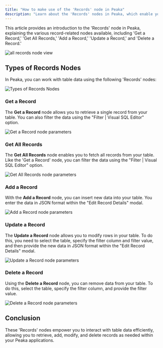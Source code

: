 ```yaml
---
title: "How to make use of the 'Records' node in Peaka"
description: "Learn about the 'Records' nodes in Peaka, which enable you to interact with table data by adding, editing, deleting, and retrieving records"
---
```


This article provides an introduction to the 'Records' node in Peaka, explaining the various record-related nodes available, including 'Get a Record,' 'Get All Records,' 'Add a Record,' 'Update a Record,' and 'Delete a Record.'

<img
  src="https://cdn.peaka.com/flows/records-1.png"
  alt="all records node view"
/>

## Types of Records Nodes

In Peaka, you can work with table data using the following 'Records' nodes:

<img
  src="https://cdn.peaka.com/flows/records-2.png"
  alt="Types of Records Nodes"
/>

### Get a Record

The **Get a Record** node allows you to retrieve a single record from your table. You can also filter the data using the "Filter | Visual SQL Editor" option.

<img
  src="https://cdn.peaka.com/flows/records-3.png"
  alt="Get a Record node parameters"
/>

### Get All Records

The **Get All Records** node enables you to fetch all records from your table. Like the 'Get a Record' node, you can filter the data using the "Filter | Visual SQL Editor" option.

<img
  src="https://cdn.peaka.com/flows/records-3.png"
  alt="Get All Records node parameters"
/>

### Add a Record

With the **Add a Record** node, you can insert new data into your table. You enter the data in JSON format within the "Edit Record Details" modal.

<img
  src="https://cdn.peaka.com/flows/records-4.png"
  alt="Add a Record node parameters"
/>

### Update a Record

The **Update a Record** node allows you to modify rows in your table. To do this, you need to select the table, specify the filter column and filter value, and then provide the new data in JSON format within the "Edit Record Details" modal.

<img
  src="https://cdn.peaka.com/flows/records-6.png"
  alt="Update a Record node parameters"
/>

### Delete a Record

Using the **Delete a Record** node, you can remove data from your table. To do this, select the table, specify the filter column, and provide the filter value.

<img
  src="https://cdn.peaka.com/flows/records-5.png"
  alt="Delete a Record node parameters"
/>

## Conclusion

These 'Records' nodes empower you to interact with table data efficiently, allowing you to retrieve, add, modify, and delete records as needed within your Peaka applications.
